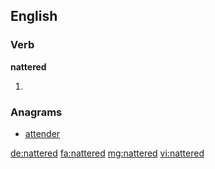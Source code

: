 ==English==

===Verb===
'''nattered'''

# {{past of|natter}}

===Anagrams===
* [[attender#English|attender]]

[[de:nattered]]
[[fa:nattered]]
[[mg:nattered]]
[[vi:nattered]]